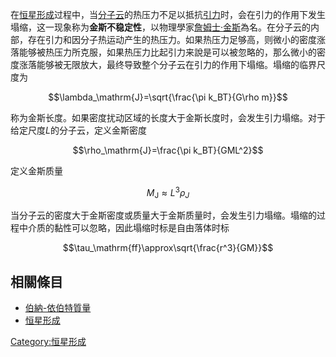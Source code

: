 在[[恒星形成|恒星形成]]过程中，当[[分子云|分子云]]的热压力不足以抵抗[[引力|引力]]时，会在引力的作用下发生塌缩，这一现象称为'''金斯不稳定性'''，以物理學家[[詹姆士·金斯|詹姆士·金斯]]為名。在分子云的内部，存在引力和因分子热运动产生的热压力。如果热压力足够高，则微小的密度涨落能够被热压力所克服，如果热压力比起引力来說是可以被忽略的，那么微小的密度涨落能够被无限放大，最终导致整个分子云在引力的作用下塌缩。塌缩的临界尺度为

:<math>\lambda_\mathrm{J}=\sqrt{\frac{\pi k_BT}{G\rho m}}</math>

称为金斯长度。如果密度扰动区域的长度大于金斯长度时，会发生引力塌缩。对于给定尺度''L''的分子云，定义金斯密度

:<math>\rho_\mathrm{J}=\frac{\pi k_BT}{GML^2}</math>

定义金斯质量

:<math>M_\mathrm{J}\approx L^3\rho_J</math>

当分子云的密度大于金斯密度或质量大于金斯质量时，会发生引力塌缩。塌缩的过程中介质的黏性可以忽略，因此塌缩时标是自由落体时标

:<math>\tau_\mathrm{ff}\approx\sqrt{\frac{r^3}{GM}}</math>

== 相關條目 ==
* [[伯納-依伯特質量|伯納-依伯特質量]]
* [[恒星形成|恒星形成]]
{{Astro-stub}}

[[Category:恒星形成|Category:恒星形成]]